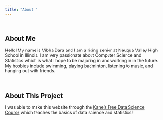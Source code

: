 ```yaml
---
title: "About "
---
```


 

## About Me

Hello! My name is Vibha Dara and I am a rising senior at Neuqua Valley High School in Illinois. I am very passionate about Computer Science and Statistics which is what I hope to be majoring in and working in in the future. My hobbies include swimming, playing badminton, listening to music, and hanging out with friends.

 

## About This Project

I was able to make this website through the [Kane's Free Data Science Course](https://bootcamp.davidkane.info) which teaches the basics of data science and statistics!
